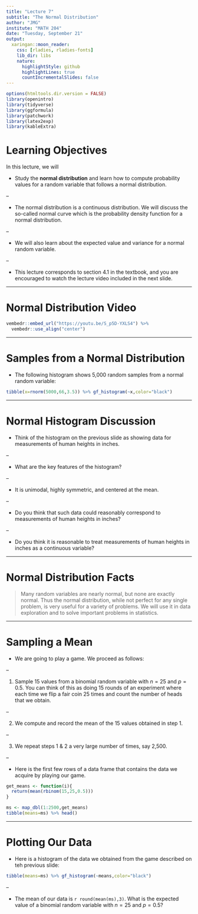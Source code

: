 ```yaml
---
title: "Lecture 7"
subtitle: "The Normal Distribution"
author: "JMG"
institute: "MATH 204"
date: "Tuesday, September 21"
output:
  xaringan::moon_reader:
    css: [rladies, rladies-fonts]
    lib_dir: libs
    nature:
      highlightStyle: github
      highlightLines: true
      countIncrementalSlides: false
---
```



```r
options(htmltools.dir.version = FALSE)
library(openintro)
library(tidyverse)
library(ggformula)
library(patchwork)
library(latex2exp)
library(kableExtra)
```


# Learning Objectives

In this lecture, we will

- Study the **normal distribution** and learn how to compute probability values for a random variable that follows a normal distribution.

--

- The normal distribution is a continuous distribution. We will discuss the so-called normal curve which is the probability density function for a normal distribution. 

--

- We will also learn about the expected value and variance for a normal random variable. 

--

- This lecture corresponds to section 4.1 in the textbook, and you are encouraged to watch the lecture video included in the next slide. 


---

# Normal Distribution Video

```r
vembedr::embed_url("https://youtu.be/S_p5D-YXLS4") %>%
  vembedr::use_align("center")
```

---

# Samples from a Normal Distribution

- The following histogram shows 5,000 random samples from a normal random variable:

```r
tibble(x=rnorm(5000,66,3.5)) %>% gf_histogram(~x,color="black")
```

---

# Normal Histogram Discussion 

- Think of the histogram on the previous slide as showing data for measurements of human heights in inches.  

--

- What are the key features of the histogram?

--

- It is unimodal, highly symmetric, and centered at the mean.

--

- Do you think that such data could reasonably correspond to measurements of human heights in inches?

--

- Do you think it is reasonable to treat measurements of human heights in inches as a continuous variable? 

---

# Normal Distribution Facts

> Many random variables are nearly normal, but none are exactly normal. Thus the normal distribution, while not perfect for any single problem, is very useful for a variety of problems. We will use it in data exploration and to solve important problems in statistics. 

---

# Sampling a Mean

- We are going to play a game. We proceed as follows: 

--

  1) Sample 15 values from a binomial random variable with $n=25$ and $p=0.5$. You can think of this as doing 15 rounds of an experiment where each time we flip a fair coin 25 times and count the number of heads that we obtain.
  
--

  2) We compute and record the mean of the 15 values obtained in step 1. 

--

  3) We repeat steps 1 & 2 a very large number of times, say 2,500. 
  
--

- Here is the first few rows of a data frame that contains the data we acquire by playing our game.

```r
get_means <- function(i){
  return(mean(rbinom(15,25,0.5)))
}

ms <- map_dbl(1:2500,get_means)
tibble(means=ms) %>% head()
```

---

# Plotting Our Data

- Here is a histogram of the data we obtained from the game described on teh previous slide:

```r
tibble(means=ms) %>% gf_histogram(~means,color="black")
```

--

- The mean of our data is `r round(mean(ms),3)`. What is the expected value of a binomial random variable with $n=25$ and $p=0.5$? 